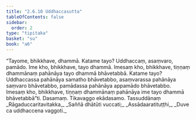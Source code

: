 ```yaml
---
title: "2.6.10 Uddhaccasutta"
tableOfContents: false
sidebar:
  order: 2
type: "tipitaka"
basket: "su"
book: "a6"
---
```



<DynamicBreadcrumb />

<Division number="116" book="a6">

<Paragraph number="760" book="a6">
“Tayome, bhikkhave, dhammā. Katame tayo? Uddhaccaṃ, asaṃvaro, pamādo. Ime kho, bhikkhave, tayo dhammā. Imesaṃ kho, bhikkhave, tiṇṇaṃ dhammānaṃ pahānāya tayo dhammā bhāvetabbā. Katame tayo? Uddhaccassa pahānāya samatho bhāvetabbo, asaṃvarassa pahānāya saṃvaro bhāvetabbo, pamādassa pahānāya appamādo bhāvetabbo. Imesaṃ kho, bhikkhave, tiṇṇaṃ dhammānaṃ pahānāya ime tayo dhammā bhāvetabbā”ti.

</Paragraph>
</Division>

<Paragraph number="761" type="center" book="a6">
Dasamaṃ.



</Paragraph>

<Paragraph number="762" type="center" book="a6">
Tikavaggo ekādasamo.



</Paragraph>

<Paragraph number="763" type="center" book="a6">
Tassuddānaṃ


</Paragraph>

<Paragraph number="764" type="verses" book="a6">
_Rāgaduccaritavitakka,_  
_Saññā dhātūti vuccati;_  
_Assādaaratituṭṭhi,_  
_Duve ca uddhaccena vaggoti._
</Paragraph>